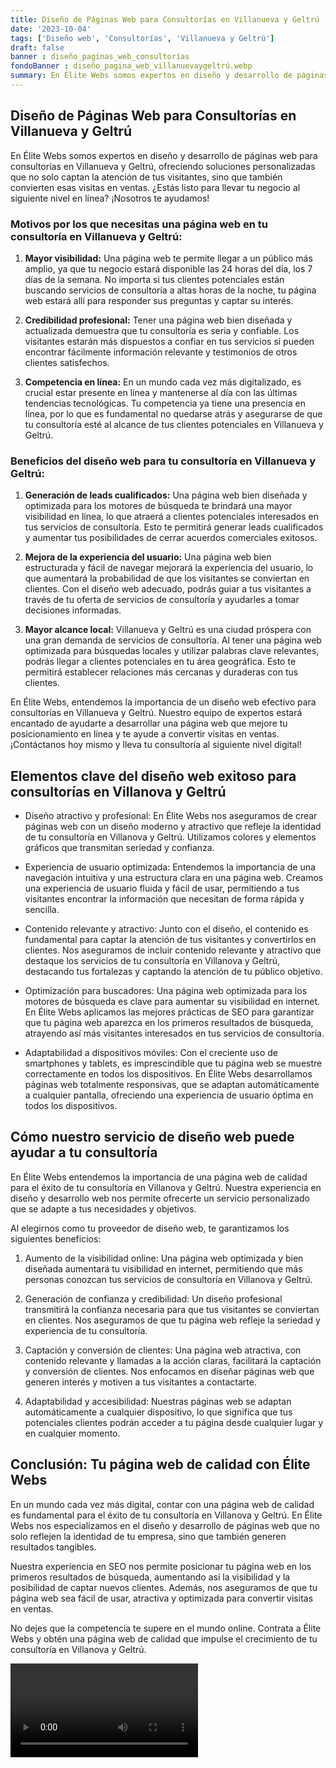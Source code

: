 ```yaml
---
title: Diseño de Páginas Web para Consultorías en Villanueva y Geltrú
date: '2023-10-04'
tags: ['Diseño web', 'Consultorías', 'Villanueva y Geltrú']
draft: false
banner : diseño_paginas_web_consultorías
fondoBanner : diseño_pagina_web_villanuevaygeltrú.webp
summary: En Élite Webs somos expertos en diseño y desarrollo de páginas web para consultorías en Villanueva y Geltrú, ofreciendo soluciones personalizadas que no solo captan la atención de tus visitantes, sino que también convierten esas visitas en ventas. ¿Estás listo para llevar tu negocio al siguiente nivel en línea? ¡Nosotros te ayudamos!
---
```


## Diseño de Páginas Web para Consultorías en Villanueva y Geltrú

En Élite Webs somos expertos en diseño y desarrollo de páginas web para consultorías en Villanueva y Geltrú, ofreciendo soluciones personalizadas que no solo captan la atención de tus visitantes, sino que también convierten esas visitas en ventas. ¿Estás listo para llevar tu negocio al siguiente nivel en línea? ¡Nosotros te ayudamos!

### Motivos por los que necesitas una página web en tu consultoría en Villanueva y Geltrú:

1. **Mayor visibilidad:** Una página web te permite llegar a un público más amplio, ya que tu negocio estará disponible las 24 horas del día, los 7 días de la semana. No importa si tus clientes potenciales están buscando servicios de consultoría a altas horas de la noche, tu página web estará allí para responder sus preguntas y captar su interés.

2. **Credibilidad profesional:** Tener una página web bien diseñada y actualizada demuestra que tu consultoría es seria y confiable. Los visitantes estarán más dispuestos a confiar en tus servicios si pueden encontrar fácilmente información relevante y testimonios de otros clientes satisfechos.

3. **Competencia en línea:** En un mundo cada vez más digitalizado, es crucial estar presente en línea y mantenerse al día con las últimas tendencias tecnológicas. Tu competencia ya tiene una presencia en línea, por lo que es fundamental no quedarse atrás y asegurarse de que tu consultoría esté al alcance de tus clientes potenciales en Villanueva y Geltrú.

### Beneficios del diseño web para tu consultoría en Villanueva y Geltrú:

1. **Generación de leads cualificados:** Una página web bien diseñada y optimizada para los motores de búsqueda te brindará una mayor visibilidad en línea, lo que atraerá a clientes potenciales interesados en tus servicios de consultoría. Esto te permitirá generar leads cualificados y aumentar tus posibilidades de cerrar acuerdos comerciales exitosos.

2. **Mejora de la experiencia del usuario:** Una página web bien estructurada y fácil de navegar mejorará la experiencia del usuario, lo que aumentará la probabilidad de que los visitantes se conviertan en clientes. Con el diseño web adecuado, podrás guiar a tus visitantes a través de tu oferta de servicios de consultoría y ayudarles a tomar decisiones informadas.

3. **Mayor alcance local:** Villanueva y Geltrú es una ciudad próspera con una gran demanda de servicios de consultoría. Al tener una página web optimizada para búsquedas locales y utilizar palabras clave relevantes, podrás llegar a clientes potenciales en tu área geográfica. Esto te permitirá establecer relaciones más cercanas y duraderas con tus clientes.

En Élite Webs, entendemos la importancia de un diseño web efectivo para consultorías en Villanueva y Geltrú. Nuestro equipo de expertos estará encantado de ayudarte a desarrollar una página web que mejore tu posicionamiento en línea y te ayude a convertir visitas en ventas. ¡Contáctanos hoy mismo y lleva tu consultoría al siguiente nivel digital!

<GifSeo />

<Cta />

## Elementos clave del diseño web exitoso para consultorías en Villanova y Geltrú

- Diseño atractivo y profesional: En Élite Webs nos aseguramos de crear páginas web con un diseño moderno y atractivo que refleje la identidad de tu consultoría en Villanova y Geltrú. Utilizamos colores y elementos gráficos que transmitan seriedad y confianza.

- Experiencia de usuario optimizada: Entendemos la importancia de una navegación intuitiva y una estructura clara en una página web. Creamos una experiencia de usuario fluida y fácil de usar, permitiendo a tus visitantes encontrar la información que necesitan de forma rápida y sencilla.

- Contenido relevante y atractivo: Junto con el diseño, el contenido es fundamental para captar la atención de tus visitantes y convertirlos en clientes. Nos aseguramos de incluir contenido relevante y atractivo que destaque los servicios de tu consultoría en Villanova y Geltrú, destacando tus fortalezas y captando la atención de tu público objetivo.

- Optimización para buscadores: Una página web optimizada para los motores de búsqueda es clave para aumentar su visibilidad en internet. En Élite Webs aplicamos las mejores prácticas de SEO para garantizar que tu página web aparezca en los primeros resultados de búsqueda, atrayendo así más visitantes interesados en tus servicios de consultoría.

- Adaptabilidad a dispositivos móviles: Con el creciente uso de smartphones y tablets, es imprescindible que tu página web se muestre correctamente en todos los dispositivos. En Élite Webs desarrollamos páginas web totalmente responsivas, que se adaptan automáticamente a cualquier pantalla, ofreciendo una experiencia de usuario óptima en todos los dispositivos.

## Cómo nuestro servicio de diseño web puede ayudar a tu consultoría

En Élite Webs entendemos la importancia de una página web de calidad para el éxito de tu consultoría en Villanova y Geltrú. Nuestra experiencia en diseño y desarrollo web nos permite ofrecerte un servicio personalizado que se adapte a tus necesidades y objetivos.

Al elegirnos como tu proveedor de diseño web, te garantizamos los siguientes beneficios:

1. Aumento de la visibilidad online: Una página web optimizada y bien diseñada aumentará tu visibilidad en internet, permitiendo que más personas conozcan tus servicios de consultoría en Villanova y Geltrú.

2. Generación de confianza y credibilidad: Un diseño profesional transmitirá la confianza necesaria para que tus visitantes se conviertan en clientes. Nos aseguramos de que tu página web refleje la seriedad y experiencia de tu consultoría.

3. Captación y conversión de clientes: Una página web atractiva, con contenido relevante y llamadas a la acción claras, facilitará la captación y conversión de clientes. Nos enfocamos en diseñar páginas web que generen interés y motiven a tus visitantes a contactarte.

4. Adaptabilidad y accesibilidad: Nuestras páginas web se adaptan automáticamente a cualquier dispositivo, lo que significa que tus potenciales clientes podrán acceder a tu página desde cualquier lugar y en cualquier momento.

## Conclusión: Tu página web de calidad con Élite Webs

En un mundo cada vez más digital, contar con una página web de calidad es fundamental para el éxito de tu consultoría en Villanova y Geltrú. En Élite Webs nos especializamos en el diseño y desarrollo de páginas web que no solo reflejen la identidad de tu empresa, sino que también generen resultados tangibles.

Nuestra experiencia en SEO nos permite posicionar tu página web en los primeros resultados de búsqueda, aumentando así la visibilidad y la posibilidad de captar nuevos clientes. Además, nos aseguramos de que tu página web sea fácil de usar, atractiva y optimizada para convertir visitas en ventas.

No dejes que la competencia te supere en el mundo online. Contrata a Élite Webs y obtén una página web de calidad que impulse el crecimiento de tu consultoría en Villanova y Geltrú.

<Video />

<CtaBot job='Consultorías' city='Villanueva y Geltrú'/>

<Gmaps query='Villanueva y Geltrú+españa+maps' />
